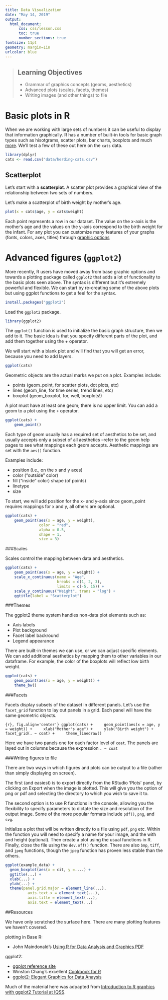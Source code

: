 ```yaml
---
title: Data Visualization
date: "May 14, 2019"
output: 
  html_document:
      css: css/lesson.css
      toc: true
      number_sections: true
fontsize: 11pt
geometry: margin=1in
urlcolor: blue
---
```


> ## Learning Objectives {.objectives}
>
> * Grammar of graphics concepts (geoms, aesthetics)
> * Advanced plots (scales, facets, themes)
> * Writing images (and other things) to file

# Basic plots in R

When we are working with large sets of numbers it can be useful to display that information graphically. R has a number of built-in tools for basic graph types such as hisotgrams, scatter plots, bar charts, boxplots and much [more](http://www.statmethods.net/graphs/). We'll test a few of these out here on the `cats` data.


```r
library(dplyr)
cats <- read.csv("data/herding-cats.csv")
```

## Scatterplot
Let's start with a **scatterplot**. A scatter plot provides a graphical view of the relationship between two sets of numbers.

Let's make a scatterplot of birth weight by mother's age.

```r
plot(x = cats$age, y = cats$weight)
```

Each point represents a row in our dataset. The value on the x-axis is the mother's age and the values on the y-axis correspond to the birth weight for the infant. For any plot you can customize many features of your graphs (fonts, colors, axes, titles) through [graphic options](http://www.statmethods.net/advgraphs/parameters.html)

# Advanced figures (`ggplot2`)

More recently, R users have moved away from base graphic options and towards a plotting package called `ggplot2` that adds a lot of functionality to the basic plots seen above. The syntax is different but it’s extremely powerful and flexible. We can start by re-creating some of the above plots but using ggplot functions to get a feel for the syntax.

```r
install.packages("ggplot2")
```

Load the `ggplot2` package.

```r
library(ggplot2)
```

The `ggplot()` function is used to initialize the basic graph structure, then we add to it. The basic idea is that you specify different parts of the plot, and add them together using the + operator.

We will start with a blank plot and will find that you will get an error, because you need to add layers.

```r
ggplot(cats)
```

Geometric objects are the actual marks we put on a plot. Examples include:

* points (geom_point, for scatter plots, dot plots, etc)
* lines (geom_line, for time series, trend lines, etc)
* boxplot (geom_boxplot, for, well, boxplots!)

A plot must have at least one geom; there is no upper limit. You can add a geom to a plot using the `+` operator.

```r
ggplot(cats) +
    geom_point()
```

Each type of geom usually has a required set of aesthetics to be set, and usually accepts only a subset of all aesthetics –refer to the geom help pages to see what mappings each geom accepts. Aesthetic mappings are set with the `aes()` function. 

Examples include:

* position (i.e., on the x and y axes)
* color (“outside” color)
* fill (“inside” color) shape (of points)
* linetype
* size

To start, we will add position for the x- and y-axis since geom_point requires mappings for x and y, all others are optional.

```r
ggplot(cats) +
    geom_point(aes(x = age, y = weight),
               color = "red",
               alpha = 0.5,
               shape = 1,
               size = 3)
```

###Scales

Scales control the mapping between data and aesthetics.

```r
ggplot(cats) +
    geom_point(aes(x = age, y = weight)) +
    scale_x_continuous(name = "Age",
                       breaks = c(1, 2, 3),
                       limits = c(-5, 15)) +
    scale_y_continuous("Weight", trans = "log") + 
    ggtitle(label = "Scatterplot")
```

###Themes

The ggplot2 theme system handles non-data plot elements such as:

* Axis labels
* Plot background
* Facet label backround
* Legend appearance

There are built-in themes we can use, or we can adjust specific elements. We can add additional aesthetics by mapping them to other variables in our dataframe. For example, the color of the boxplots will reflect low birth weight.

```r
ggplot(cats) +
    geom_point(aes(x = age, y = weight)) +
    theme_bw()
```

###Facets

Facets display subsets of the dataset in different panels. Let's use the `facet_grid` function to lay out panels in a grid. Each panel will have the same geometric objects.

```{r}, fig.align='center'}
ggplot(cats) +
    geom_point(aes(x = age, y = weight)) +
    xlab("Mother's age") +
    ylab("Birth weight") +
    facet_grid(. ~ coat) +
    theme_linedraw()
```

Here we have two panels one for each factor level of `coat`. The panels are layed out in columns because the expression `. ~ coat` 

###Writing figures to file

There are two ways in which figures and plots can be output to a file (rather than simply displaying on screen).

The first (and easiest) is to export directly from the RStudio ‘Plots’ panel, by clicking on Export when the image is plotted. This will give you the option of png or pdf and selecting the directory to which you wish to save it to.

The second option is to use R functions in the console, allowing you the flexibility to specify parameters to dictate the size and resolution of the output image. Some of the more popular formats include `pdf()`, `png`, and `svg`.

Initialize a plot that will be written directly to a file using `pdf`, `png` etc. Within the function you will need to specify a name for your image, and the with and height (optional). Then create a plot using the usual functions in R. Finally, close the file using the `dev.off()` function. There are also `bmp`, `tiff`, and `jpeg` functions, though the `jpeg` function has proven less stable than the others.

```r
ggplot(example_data) +
  geom_boxplot(aes(x = cit, y =....) +
  ggtitle(...) +
  xlab(...) +
  ylab(...) +
  theme(panel.grid.major = element_line(...),
          axis.text.x = element_text(...),
          axis.title = element_text(...),
          axis.text = element_text(...)
```

##Resources

We have only scratched the surface here. There are many plotting features we haven't covered.

plotting in Base R:

* John Maindonald's [Using R for Data Analysis and Graphics PDF](https://cran.r-project.org/doc/contrib/usingR.pdf)

ggplot2:

* [ggplot reference site](http://docs.ggplot2.org/)
* Winston Chang's excellent [Cookbook for R](http://www.cookbook-r.com)
* [ggplot2: Elegant Graphics for Data Anaysis](http://www.amazon.com/ggplot2-Elegant-Graphics-Data-Analysis/dp/0387981403)

Much of the material here was adpapted from [Introduction to R graphics with ggplot2 Tutorial at IQSS](http://tutorials.iq.harvard.edu/R/Rgraphics/Rgraphics.html).